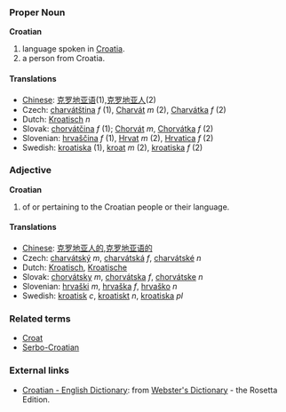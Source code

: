 ===Proper Noun===
'''Croatian'''

# language spoken in [[Croatia]].
# a person from Croatia.

====Translations====
*[[Chinese]]: [[克罗地亚语]](1),[[克罗地亚人]](2)
*Czech: [[charvátština]] ''f'' (1), [[Charvát]] ''m'' (2), [[Charvátka]] ''f'' (2)
*Dutch: [[Kroatisch]] ''n''
*Slovak: [[chorvátčina]] ''f'' (1); [[Chorvát]] ''m'', [[Chorvátka]] ''f'' (2)
*Slovenian: [[hrvaščina]] ''f'' (1), [[Hrvat]] ''m'' (2), [[Hrvatica]] ''f'' (2)
*Swedish: [[kroatiska]] (1), [[kroat]] ''m'' (2), [[kroatiska]] ''f'' (2)

===Adjective===
'''Croatian'''

# of or pertaining to the Croatian people or their language.

====Translations====
*[[Chinese]]: [[克罗地亚人的]],[[克罗地亚语的]]
*Czech: [[charvátský]] ''m'', [[charvátská]] ''f'', [[charvátské]] ''n''
*Dutch: [[Kroatisch]], [[Kroatische]]
*Slovak: [[chorvátsky]] ''m'', [[chorvátska]] ''f'', [[chorvátske]] ''n''
*Slovenian: [[hrvaški]] ''m'', [[hrvaška]] ''f'', [[hrvaško]] ''n''
*Swedish: [[kroatisk]] ''c'', [[kroatiskt]] ''n'', [[kroatiska]] ''pl''

===Related terms===
*[[Croat]]
*[[Serbo-Croatian]]

=== External links===
*[http://www.websters-online-dictionary.org/definition/Croatian-english/ Croatian - English Dictionary]: from [http://www.websters-online-dictionary.org/ Webster's Dictionary] - the Rosetta Edition.